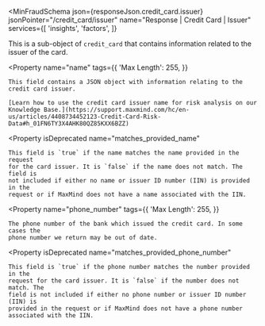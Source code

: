 
<MinFraudSchema
  json={responseJson.credit_card.issuer}
  jsonPointer="/credit_card/issuer"
  name="Response | Credit Card | Issuer"
  services={[
    'insights',
    'factors',
  ]}
>
  This is a sub-object of `credit_card` that contains information related to the
  issuer of the card.

  <Property
    name="name"
    tags={{
      'Max Length': 255,
    }}
  >
    This field contains a JSON object with information relating to the credit card issuer.

    [Learn how to use the credit card issuer name for risk analysis on our
    Knowledge Base.](https://support.maxmind.com/hc/en-us/articles/4408734452123-Credit-Card-Risk-Data#h_01FN6TY3X4AHK80QZ85KXX6BZZ)

  </Property>

  <Property
  isDeprecated
    name="matches_provided_name"
  >
    This field is `true` if the name matches the name provided in the request
    for the card issuer. It is `false` if the name does not match. The field is
    not included if either no name or issuer ID number (IIN) is provided in the
    request or if MaxMind does not have a name associated with the IIN.
  </Property>

  <Property
    name="phone_number"
    tags={{
      'Max Length': 255,
    }}
  >
    The phone number of the bank which issued the credit card. In some cases the
    phone number we return may be out of date.
  </Property>

  <Property
    isDeprecated
    name="matches_provided_phone_number"
  >
    This field is `true` if the phone number matches the number provided in the
    request for the card issuer. It is `false` if the number does not match. The
    field is not included if either no phone number or issuer ID number (IIN) is
    provided in the request or if MaxMind does not have a phone number
    associated with the IIN.
  </Property>
</MinFraudSchema>
